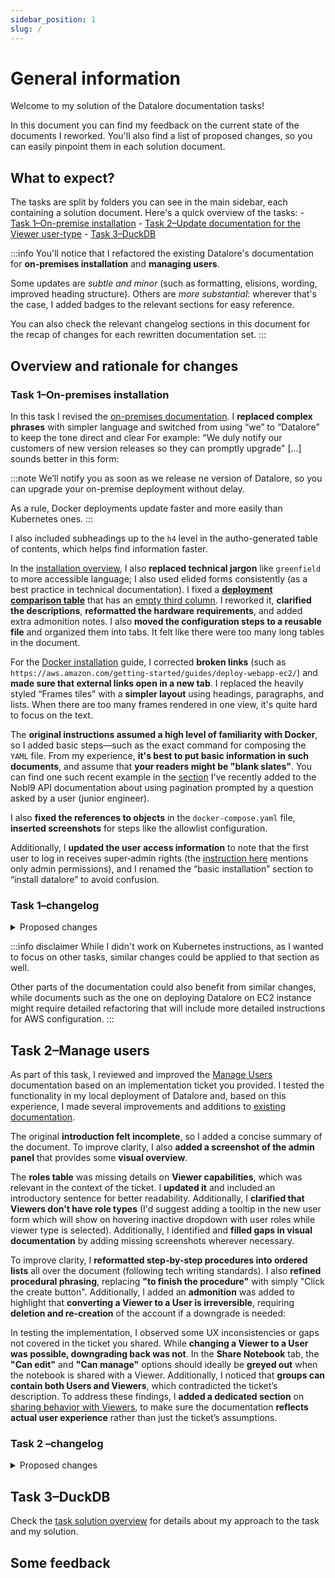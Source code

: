 ```yaml
---
sidebar_position: 1
slug: /
---
```


# General information

Welcome to my solution of the Datalore documentation tasks!

In this document you can find my feedback on the current state of the documents I reworked. You'll also find a list of proposed changes, so you can easily pinpoint them in each solution document.

## What to expect?

The tasks are split by folders you can see in the main sidebar, each containing a solution document. Here's a quick overview of the tasks:
    - [Task 1–On-premise installation](/datalore/task-1)
    - [Task 2–Update documentation for the Viewer user-type](/datalore/task-2)
    - [Task 3–DuckDB](/datalore/task-3)

:::info
You'll notice that I refactored the existing Datalore's documentation for **on-premises installation** and **managing users**.

Some updates are *subtle and minor* (such as formatting, elisions, wording, improved heading structure). Others are *more substantial*: wherever that's the case, I added <MajorUpdate/> badges to the relevant sections for easy reference.

You can also check the relevant changelog sections in this document for the recap of changes for each rewritten documentation set.
:::

## Overview and rationale for changes

### Task 1–On-premises installation

In this task I revised the [on-premises documentation](/datalore/task-1/). I **replaced complex phrases** with simpler language and switched from using “we” to “Datalore” to keep the tone direct and clear For example: "We duly notify our customers of new version releases so they can promptly upgrade" [...] sounds better in this form:

:::note
We’ll notify you as soon as we release ne version of Datalore, so you can upgrade your on-premise deployment without delay.

As a rule, Docker deployments update faster and more easily than Kubernetes ones.
:::

I also included subheadings up to the `h4` level in the autho-generated table of contents, which helps find information faster.

In the [installation overview](/datalore/task-1/), I also **replaced technical jargon** like `greenfield` to more accessible language; I also used elided forms consistently (as a best practice in technical documentation). I fixed a [**deployment comparison table**](/datalore/task-1/#set-up-infrastructure--choose-an-installation-method-) that has an [empty third column](https://www.jetbrains.com/help/datalore/datalore-on-premises.html#installation-process-overview). I reworked it, **clarified the descriptions**, **reformatted the hardware requirements**, and added extra admonition notes. I also **moved the configuration steps to a reusable file** and organized them into tabs. It felt like there were too many long tables in the document.

For the [Docker installation](/datalore/task-1/docker) guide, I corrected **broken links** (such as `https://aws.amazon.com/getting-started/guides/deploy-webapp-ec2/`) and **made sure that external links open in a new tab**. I replaced the heavily styled “Frames tiles” with a **simpler layout** using headings, paragraphs, and lists. When there are too many frames rendered in one view, it's quite hard to focus on the text.

The **original instructions assumed a high level of familiarity with Docker**, so I added basic steps—such as the exact command for composing the `YAML` file. From my experience, **it's best to put basic information in such documents**, and assume that **your readers might be "blank slates"**. You can find one such recent example in the [section](https://docs.nobl9.com/api/slo-v2#tag/SLO/paths/~1slos/get) I've recently added to the Nobl9 API documentation about using pagination prompted by a question asked by a user (junior engineer).

I also **fixed the references to objects** in the `docker-compose.yaml` file, **inserted screenshots** for steps like the allowlist configuration.

Additionally, I **updated the user access information** to note that the first user to log in receives super‑admin rights (the [instruction here](https://www.jetbrains.com/help/datalore/install-datalore-on-premises-using-docker.html#-ov5yay_37) mentions only admin permissions), and I renamed the “basic installation” section to “install datalore” to avoid confusion.

### Task 1–changelog

<details>
    <summary>Proposed changes</summary>

**General changes**
- Refactored bulky wording for clarity
- Replaced "we" with "Datalore"
- Added a table of contents with subheadings up to h4

**Installation Overview**
- Replaced jargon with simpler terms
- Fixed a broken table by recoding it, simplifying descriptions, and reformatting hardware requirements
- Moved configuration steps to a reusable file and organized them into separate tabs for optional and required settings

**Docker Installation**
- Fixed broken links and ensured all have the `target="_blank"` attribute
- Replaced styled frames with simple headings, paragraphs, and lists
- Added basic command details for composing the YAML file and clarified instructions
- Corrected YAML references in the `docker-compose.yaml` file
- Added screenshots for allowlist configuration
- Included instructions for testing the deployment locally
- Updated user role information to indicate the first user gets super-admin rights
- Renamed "basic installation" to "install datalore"

</details>

:::info disclaimer
While I didn't work on Kubernetes instructions, as I wanted to focus on other tasks, similar changes could be applied to that section as well.

Other parts of the documentation could also benefit from similar changes, while documents such as the one on deploying Datalore on EC2 instance might require detailed refactoring that will include more detailed instructions for AWS configuration.
:::

## Task 2–Manage users

As part of this task, I  reviewed and improved the [Manage Users](https://www.jetbrains.com/help/datalore/manage-users.html#i7dhuxw_1) documentation based on an implementation ticket you provided. I tested the functionality in my local deployment of Datalore and, based on this experience, I made several improvements and additions to [existing documentation](/datalore/task-2/).

The original **introduction felt incomplete**, so I added a concise summary of the document. To improve clarity, I also **added a screenshot of the admin panel** that provides some **visual overview**.

The **roles table** was missing details on **Viewer capabilities**, which was relevant in the context of the ticket. I **updated it** and included an introductory sentence for better readability. Additionally, I **clarified that Viewers don't have role types** (I'd suggest adding a tooltip in the new user form which will show on hovering inactive dropdown with user roles while viewer type is selected). Additionally, I identified and **filled gaps in visual documentation** by adding missing screenshots wherever necessary.

To improve clarity, I **reformatted step-by-step procedures into ordered lists** all over the document (following tech writing standards). I also **refined procedural phrasing**, replacing **"to finish the procedure"** with simply "Click the create button". Additionally, I added an **admonition** was added to highlight that **converting a Viewer to a User is irreversible**, requiring **deletion and re-creation** of the account if a downgrade is needed:

In testing the implementation, I observed some UX inconsistencies or gaps not covered in the ticket you shared. While **changing a Viewer to a User was possible, downgrading back was not**. In the **Share Notebook** tab, the **"Can edit"** and **"Can manage"** options should ideally be **greyed out** when the notebook is shared with a Viewer. Additionally, I noticed that **groups can contain both Users and Viewers**, which contradicted the ticket’s description. To address these findings, I **added a dedicated section** on [sharing behavior with Viewers](/datalore/task-2/#managing-and-sharing-resources-with-viewers), to make sure the documentation **reflects actual user experience** rather than just the ticket’s assumptions.

### Task 2 –changelog

<details>
    <summary>Proposed changes</summary>

- Refined introduction into a one-sentence summary.
- Added a screenshot of the admin panel for visual clarity.
- Reformatted step-by-step procedures into ordered lists.
- Improved procedural phrasing for clarity.
- Updated roles table to include Viewer capabilities.
- Clarified that Viewers don’t have role types.
- Added an admonition about irreversible Viewer-to-User conversion.
- Added missing screenshots for better visual documentation.
- Created a dedicated section on sharing behavior with Viewers.
- Noted that downgrading a User back to a Viewer is not possible.
- Suggested greying out "Can edit" and "Can manage" for Viewers in Share Notebook.
- Identified that groups can contain both Users and Viewers.

</details>

## Task 3–DuckDB

Check the [task solution overview](/datalore/task-3/) for details about my approach to the task and my solution.


## Some feedback

